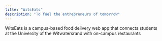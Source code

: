 ```yaml
---
title: "WitsEats"
description: "To fuel the entrepreneurs of tomorrow"
---
```


WitsEats is a campus-based food delivery web app that connects students at the University of the Witwatersrand with on-campus restaurants

<Card
  title="Project Management Methodology"
  icon="pen"
  href="/projectManagement"
  horizontal>
</Card>

<Card
  title = "Intial Design and Development Plan here"
  icon = "palette"
  href = "/initalDesignPlan"
  horizontal>
</Card>

<Card
  title = "Developement Guides"
  icon = "book"
  href = "/developementGuides"
  horizontal>
</Card>

<Card
  title = "Working Plan"
  icon = "check"
  href = "/workingPlan"
  horizontal>
</Card>

<Card
  title = "Git Methodology"
  icon = "github"
  href = "/gitMethodology"
  horizontal>
</Card>

<Card
  title = "Technology Stack"
  icon = "computer"
  href = "/technologyStack"
  horizontal>
</Card>

<Card
  title="Stackholder Interaction"
  icon = "people"
  href = "/stakeholderInteraction"
  horizontal>
</Card>

<Card
  title = "Database Documentation here"
  icon= "database"
  href = "/database"
  horizontal>
</Card>

<Card
  title = "Host Documentation here"
  icon= "cloud"
  href = "/hostDocumentation"
  horizontal>
</Card>

<Card
  title = "Testing Documentation here"
  icon= "code"
  href = "/testing"
  horizontal>
</Card>

<Card
  title = "Third Party Code Documentation here"
  icon = "person"
  href = "/thirdPartyCode"
  horizontal>
</Card>
